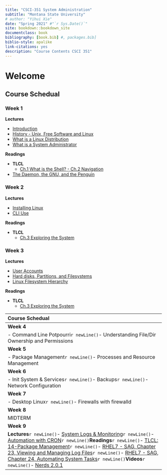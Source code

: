 ```yaml
--- 
title: "CSCI-351 System Administration"
subtitle: "Montana State University" 
# author: "Yihui Xie"
date: "Spring 2021" #"`r Sys.Date()`"
site: bookdown::bookdown_site
documentclass: book
bibliography: [book.bib] #, packages.bib]
biblio-style: apalike
link-citations: yes
description: "Course Contents CSCI 351"
---
```


# Welcome

## Course Schedual

### Week 1

__Lectures__

- [Introduction](#unit-01)
- [History - Unix, Free Software and Linux](#unit-02)
- [What is a Linux Distribution](#unit-03)
- [What is a System Administrator](#unit-04)

__Readings__

- __TLCL__
  - [Ch.1 What is the Shell? - Ch.2 Navigation](assets/weekly-readings/week1/TLCL-week1.pdf)
- [The Daemon, the GNU, and the Penguin](assets/weekly-readings/week1/The_Daemon_the_GNU_and_the_Penguin.pdf)

### Week 2

__Lectures__

- [Installing Linux](#unit-05)
- [CLI Use](#util-06)

__Readings__

- __TLCL__
  - [Ch.3 Exploring the System](assets/weekly-readings/week2/TLCL-week2.pdf)

### Week 3

__Lectures__

- [User Accounts](#unit-07)
- [Hard disks, Partitions, and Filesystems](#unit-08)
- [Linux Filesystem Hierarchy](#unit-09)

__Readings__

- __TLCL__
  - [Ch.3 Exploring the System](assets/weekly-readings/week2/TLCL-week2.pdf)




| Course Schedual |
| :-- |
| __Week 4__ |
| - Command Line Potpourri`r newLine()`- Understanding File/Dir Ownership and Permissions |
| __Week 5__ |
| - Package Management`r newLine()`- Processes and Resource Management |
| __Week 6__ |
| - Init System & Services`r newLine()`- Backups`r newLine()`- Network Configuration |
| __Week 7__ |
| - Desktop Linux`r newLine()`- Firewalls with firewalld |
| __Week 8__ |
| MIDTERM |
| __Week 9__ |
| __Lectures__`r newLine()`- [System Logs & Monitoring](#unit-19)`r newLine()`- [Automation with CRON](#unit-20)`r newLine()`__Readings__`r newLine()`- [TLCL: 14-Package Management](assets/weekly-readings/week9/TLCL-week9.pdf)`r newLine()`- [RHEL7 - SAG, Chapter 23, Viewing and Managing Log Files](assets/weekly-readings/week9/RHEL7-SAG-Chapter-23-Viewing_and_Managing_Log_Files.pdf)`r newLine()`- [RHEL7 - SAG, Chapter 24, Automating System Tasks](assets/weekly-readings/week9/RHEL7-SAG-Chapter-24-Automating_System_Tasks.pdf)`r newLine()`__Videos__`r newLine()`- [Nerds 2.0.1](https://youtu.be/luwXqAJBneI) |




